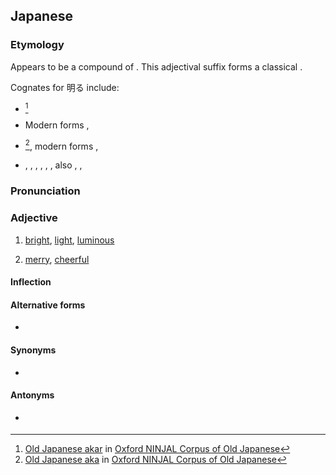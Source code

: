 ==Japanese==
{{ja-kanjitab|あか}}

===Etymology===
Appears to be a compound of {{w|Classical Japanese}} {{com|ja|明る|tr1=akaru|t1=to brighten|し|tr2=shi|t2=adjectival suffix}}. This adjectival suffix forms a classical {{m|ja|ク活用|tr=ku-katsuyō|t=ku-adjective}}.

Cognates for 明る include:

* {{inh|ja|ojp|明る|akar-|t=to brighten, to redden}}<ref>[https://oncoj.orinst.ox.ac.uk/cgi-bin/oncoj_dictionary.sh?search=L030012 Old Japanese akar] in [https://oncoj.ninjal.ac.jp/ Oxford NINJAL Corpus of Old Japanese]</ref>

* Modern forms {{m|ja|明かす|tr=akasu|t=to reveal, to pass through the night}}, {{m|ja|明ける|tr=akeru|t=to dawn}}

* {{der|ja|ojp|赤|aka|t=red}}<ref>[https://oncoj.orinst.ox.ac.uk/cgi-bin/oncoj_dictionary.sh?search=L007016 Old Japanese aka] in [https://oncoj.ninjal.ac.jp/ Oxford NINJAL Corpus of Old Japanese]</ref>, modern forms {{m|ja|赤|tr=aka|t=red, noun}}, {{m|ja|赤い|tr=akai|t=red, adjective}}

* {{cog|jpx-pro|*aka}}, {{cog|jpx-ryu-pro|*aka}}, {{cog|xug|赤|tr=hakā}}, {{cog|mvi|赤|tr=aka}}, {{cog|ryn|赤|tr=aka}}, {{cog|ryu|赤|tr=aka}}, also {{cog|ryu|赤さん|tr=akasan}}, {{cog|rys|赤|tr=aka}}, {{cog|yoi|赤|tr=aga}}

===Pronunciation===
{{ja-pron|あかるい}}
{{ja-ojad}}

===Adjective===
{{ja-adj|infl=i|あかるい}}

# [[bright]], [[light]], [[luminous]]
#: {{ja-usex|'''明るい''' 日差し が あたり を 照らして いた。|'''あかるい''' ひざし が あたり を てらして いた。|The '''bright''' sunshine illuminated the area.}}
# [[merry]], [[cheerful]]
#: {{ja-usex|電%話 の 向こう から '''明るい''' 声 が 返って きた。|でん%わ の むこう から '''あかるい''' こえ が かえって きた。|A '''cheerful''' voice answered the phone.}}

====Inflection====
{{ja-i|あかる}}

====Alternative forms====
* {{ja-r|明い|あかるい}}

====Synonyms====
* {{ja-r|鮮%明|せん%めい}}

====Antonyms====
* {{sense|bright}} {{ja-r|暗い|くらい}}